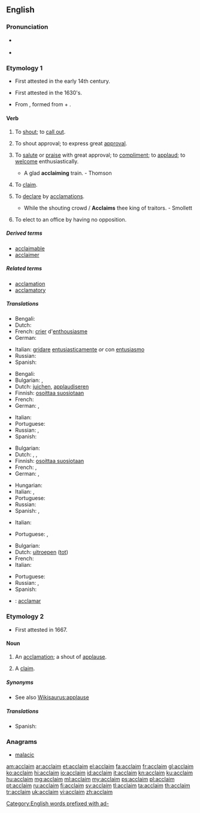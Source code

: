 ==English==

===Pronunciation===
* {{a|US}} {{IPA|/ə.ˈkleɪm/}}
* {{rhymes|eɪm}}

===Etymology 1===
* First attested in the early 14th century.
* {{sense|to applaud}} First attested in the 1630's.
* From {{etyl|la}} {{term|acclamo|acclāmō|raise a cry at; applaud|lang=la}}, formed from {{term|ad-|lang=la}} + {{term|clamo|clāmō|cry out, shout|lang=la}}.

====Verb====
{{en-verb}}

# {{transitive}} To [[shout]]; to [[call out]].
# {{intransitive}} To shout approval; to express great [[approval]].
# {{transitive}} {{rare}} To [[salute]] or [[praise]] with great approval; to [[compliment]]; to [[applaud]]; to [[welcome]] enthusiastically.
#* A glad '''acclaiming''' train. - Thomson
# {{context|transitive|obsolete}} To [[claim]].
# {{transitive}} To [[declare]] by [[acclamations]].
#* While the shouting crowd / '''Acclaims''' thee king of traitors. - Smollett
# {{context|Canada|politics}} To elect to an office by having no opposition.

=====Derived terms=====
* [[acclaimable]]
* [[acclaimer]]

=====Related terms=====
* [[acclamation]]
* [[acclamatory]]

=====Translations=====
{{trans-top|to shout}}
* Bengali: {{t-|bn|চিৎকার করা|sc=Beng}}
* Dutch: {{t+|nl|uitroepen}}
* French: [[crier]] d'[[enthousiasme]]
* German: {{t|de|zujubeln}}
{{trans-mid}}
* Italian: [[gridare]] [[entusiasticamente]] ''or'' con [[entusiasmo]]
* Russian: {{t|ru|кричать|tr=kričátʹ|sc=Cyrl}} {{qualifier|shout}}
* Spanish: {{t+|es|gritar}}
{{trans-bottom}}

{{trans-top|to shout applause}}
* Bengali: {{t-|bn|প্রশংসাধ্বনি|sc=Beng}}
* Bulgarian: {{t+|bg|акламирам}},  {{t-|bg|одобрявам бурно}}
* Dutch: [[juichen]], [[applaudiseren]]
* Finnish: [[osoittaa suosiotaan]]
* French: {{t+|fr|acclamer}}
* German: {{t+|de|applaudieren}}, {{t+|de|klatschen}}
{{trans-mid}}
* Italian: {{t+|it|acclamare}}
* Portuguese: {{t+|pt|aclamar}}
* Russian: {{t|ru|приветствовать|tr=privétstvovatʹ|sc=Cyrl}} {{qualifier|шу́мно}}, {{t|ru|одобрять|tr=odobrjátʹ|sc=Cyrl}} {{qualifier|бу́рно}}
* Spanish: {{t+|es|aclamar}}
{{trans-bottom}}

{{trans-top|to applaud}}
* Bulgarian: {{t+|bg|аплодирам}}
* Dutch: {{t+|nl|toejuichen}}, {{t+|nl|prijzen}}, {{t+|nl|loven}}
* Finnish: [[osoittaa suosiotaan]]
* French: {{t+|fr|acclamer}}, {{t+|fr|applaudir}}
* German: {{t+|de|applaudieren}}, {{t+|de|klatschen}}
{{trans-mid}}
* Hungarian: {{t+|hu|megtapsol}}
* Italian: {{t+|it|acclamare}}, {{t+|it|applaudire}}
* Portuguese: {{t+|pt|aclamar}}
* Russian: {{t|ru|аплодировать|tr=aplodírovatʹ|sc=Cyrl}}
* Spanish: {{t+|es|aclamar}}, {{t+|es|aplaudir}}
{{trans-bottom}}

{{trans-top|to claim}}
* Italian: {{t+|it|reclamare}}
{{trans-mid}}
* Portuguese: {{t+|pt|clamar}}, {{t+|pt|reclamar}}
{{trans-bottom}}

{{trans-top|to declare by acclamations}}
* Bulgarian: {{t+|bg|провъзгласявам}}
* Dutch: [[uitroepen]] ([[tot]])
* French: {{t+|fr|déclamer}}
* Italian: {{t+|it|acclamare}}
{{trans-mid}}
* Portuguese: {{t+|pt|aclamar}}
* Russian: {{t|ru|провозглашать|tr=provozglašátʹ|sc=Cyrl}}, {{t|ru|провозгласить|tr=provozglasítʹ|sc=Cyrl}}
* Spanish: {{t+|es|aclamar}}
{{trans-bottom}}

{{checktrans}}
* {{ttbc|ia}}: [[acclamar]]

===Etymology 2===
* First attested in 1667.

====Noun====
{{en-noun}}

# {{context|poetic}} An [[acclamation]]; a shout of [[applause]].
# {{context|obsolete}} A [[claim]].

=====Synonyms=====
* See also [[Wikisaurus:applause]]

=====Translations=====
{{trans-top|acclamation}}
* Spanish: {{t-|es|aclamación|f}}
{{trans-mid}}
{{trans-bottom}}

===Anagrams===
* [[malacic#English|malacic]]

[[Category:English words prefixed with ad-]]

[[am:acclaim]]
[[ar:acclaim]]
[[et:acclaim]]
[[el:acclaim]]
[[fa:acclaim]]
[[fr:acclaim]]
[[gl:acclaim]]
[[ko:acclaim]]
[[hi:acclaim]]
[[io:acclaim]]
[[id:acclaim]]
[[it:acclaim]]
[[kn:acclaim]]
[[ku:acclaim]]
[[hu:acclaim]]
[[mg:acclaim]]
[[ml:acclaim]]
[[my:acclaim]]
[[ps:acclaim]]
[[pl:acclaim]]
[[pt:acclaim]]
[[ru:acclaim]]
[[fi:acclaim]]
[[sv:acclaim]]
[[tl:acclaim]]
[[ta:acclaim]]
[[th:acclaim]]
[[tr:acclaim]]
[[uk:acclaim]]
[[vi:acclaim]]
[[zh:acclaim]]